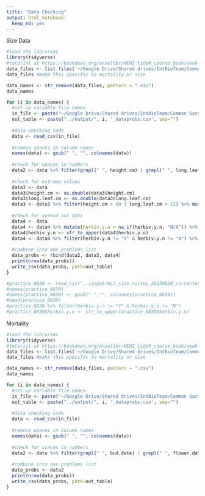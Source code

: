 ```yaml
---
title: "Data Checking"
output: html_notebook:
  keep_md: yes
---
```


Size Data
```r
#load the libraries
library(tidyverse)
#tutorial at https://bookdown.org/ansellbr/WEHI_tidyR_course_book/week-4-part-3.html
data_files <- list.files('~/Google Drive/Shared drives/IntBioTeam/Common Gardens/WL2_2023/CorrectedCSVs',pattern='WL2_size',ignore.case=TRUE)  #edit this to be correct path 
data_files #make this specific to mortality or size

data_names <- str_remove(data_files, pattern = ".csv")
data_names

for (i in data_names) {
  #set up variable file names
  in_file <- paste("~/Google Drive/Shared drives/IntBioTeam/Common Gardens/WL2_2023/CorrectedCSVs/", i, '.csv', sep = "")   #edit this to be correct path 
  out_table <- paste("../output/", i, '_dataprobs.csv', sep="")
  
  #data checking code
  data <- read_csv(in_file)
  
  #remove spaces in column names
  names(data) <- gsub(" ", "", colnames(data))
  
  #check for spaces in numbers
  data2 <- data %>% filter(grepl(" ", height.cm) | grepl(" ", long.leaf.cm)) %>% mutate(problem="spaces")
  
  #check for extreme values
  data3 <- data
  data3$height.cm <- as.double(data3$height.cm)
  data3$long.leaf.cm <- as.double(data3$long.leaf.cm)
  data3 <- data3 %>% filter(height.cm > 60 | long.leaf.cm > 12) %>% mutate(problem="extreme value")
  
  #check for spread out data 
  data4 <- data
  data4 <- data4 %>% mutate(herbiv.y.n = na_if(herbiv.y.n, "N/A")) %>% mutate(herbiv.y.n = na_if(herbiv.y.n, "-"))
  data4$herbiv.y.n <- str_to_upper(data4$herbiv.y.n)
  data4 <- data4 %>% filter(herbiv.y.n != "Y" & herbiv.y.n != "N") %>% mutate(problem="herbiv col")
  
  #combine into one problems list
  data_probs <- rbind(data2, data3, data4)
  print(nrow(data_probs))
  write_csv(data_probs, path=out_table)
}

#practice_0830 <- read_csv("../input/WL2_size_survey_20230830_corrected.csv")
#names(practice_0830) 
#names(practice_0830) <- gsub(" ","", colnames(practice_0830))
#head(practice_0830)
#practice_0830 %>% filter(herbiv.y.n != "Y" & herbiv.y.n != "N")
#practice_0830$herbiv.y.n <- str_to_upper(practice_0830$herbiv.y.n)
```

Mortality
```r
#load the libraries
library(tidyverse)
#tutorial at https://bookdown.org/ansellbr/WEHI_tidyR_course_book/week-4-part-3.html
data_files <- list.files('~/Google Drive/Shared drives/IntBioTeam/Common Gardens/WL2_2023/CorrectedCSVs',pattern='mort',ignore.case=TRUE)  #edit this to be correct path 
data_files #make this specific to mortality or size

data_names <- str_remove(data_files, pattern = ".csv")
data_names

for (i in data_names) {
  #set up variable file names
  in_file <- paste("~/Google Drive/Shared drives/IntBioTeam/Common Gardens/WL2_2023/CorrectedCSVs/", i, '.csv', sep = "")   #edit this to be correct path 
  out_table <- paste("../output/", i, '_dataprobs.csv', sep="")
  
  #data checking code
  data <- read_csv(in_file)
  
  #remove spaces in column names
  names(data) <- gsub(" ", "", colnames(data))
  
  #check for spaces in numbers
  data2 <- data %>% filter(grepl(" ", bud.date) | grepl(" ", flower.date) | grepl(" ", fruit.date) | grepl(" ", last.flower.date) | grepl(" ", last.fruit.date) | grepl(" ", death.date)) %>% mutate(problem="spaces")
  
  #combine into one problems list
  data_probs <- data2
  print(nrow(data_probs))
  write_csv(data_probs, path=out_table)
}
```


